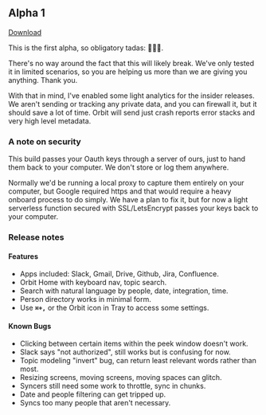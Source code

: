 ## Alpha 1

[Download](https://orbitauth.com/download)

This is the first alpha, so obligatory tadas: 🎉🎉🎉.

There's no way around the fact that this will likely break. We've only tested it in limited scenarios, so you are helping us more than we are giving you anything. Thank you.

With that in mind, I've enabled some light analytics for the insider releases. We aren't sending or tracking any private data, and you can firewall it, but it should save a lot of time. Orbit will send just crash reports error stacks and very high level metadata.

### A note on security

This build passes your Oauth keys through a server of ours, just to hand them back to your computer. We don't store or log them anywhere.

Normally we'd be running a local proxy to capture them entirely on your computer, but Google required https and that would require a heavy onboard process to do simply. We have a plan to fix it, but for now a light serverless function secured with SSL/LetsEncrypt passes your keys back to your computer.

### Release notes

#### Features

- Apps included: Slack, Gmail, Drive, Github, Jira, Confluence.
- Orbit Home with keyboard nav, topic search.
- Search with natural language by people, date, integration, time.
- Person directory works in minimal form.
- Use **`⌘+,`** or the Orbit icon in Tray to access some settings.

#### Known Bugs

- Clicking between certain items within the peek window doesn't work.
- Slack says "not authorized", still works but is confusing for now.
- Topic modeling "invert" bug, can return least relevant words rather than most.
- Resizing screens, moving screens, moving spaces can glitch.
- Syncers still need some work to throttle, sync in chunks.
- Date and people filtering can get tripped up.
- Syncs too many people that aren't necessary.

<br />
